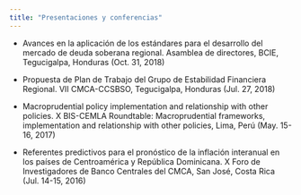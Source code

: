 ```yaml
---
title: "Presentaciones y conferencias"
---
```

-  Avances en la aplicación de los estándares para el desarrollo del mercado de deuda soberana regional. Asamblea de directores, BCIE, Tegucigalpa, Honduras (Oct. 31, 2018)

- Propuesta de Plan de Trabajo del Grupo de Estabilidad Financiera Regional. VII CMCA-CCSBSO, Tegucigalpa, Honduras (Jul. 27, 2018)

- Macroprudential policy implementation and relationship with other policies. X BIS-CEMLA Roundtable: Macroprudential frameworks, implementation and relationship with other policies, Lima, Perú (May. 15-16, 2017)

- Referentes predictivos para el pronóstico de la inflación interanual en los países de Centroamérica y República Dominicana. X Foro de Investigadores de Banco Centrales del CMCA, San José, Costa Rica (Jul. 14-15, 2016)

